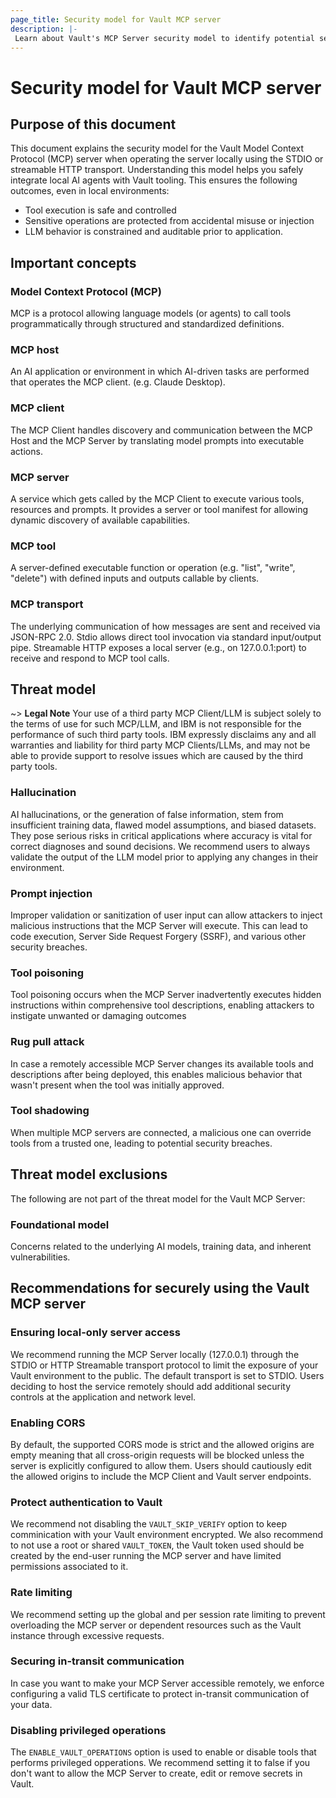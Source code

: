 ```yaml
---
page_title: Security model for Vault MCP server  
description: |-
 Learn about Vault's MCP Server security model to identify potential security threats and follow our recommendations for using the Vault MCP Server securely.
---
```


# Security model for Vault MCP server

## Purpose of this document

This document explains the security model for the Vault Model Context Protocol (MCP) server when operating the server locally using the STDIO or streamable HTTP transport.
Understanding this model helps you safely integrate local AI agents with Vault tooling.
This ensures the following outcomes, even in local environments:

- Tool execution is safe and controlled
- Sensitive operations are protected from accidental misuse or injection
- LLM behavior is constrained and auditable prior to application.

## Important concepts

### Model Context Protocol (MCP)

MCP is a protocol allowing language models (or agents) to call tools programmatically through structured and standardized definitions.

### MCP host

An AI application or environment in which AI-driven tasks are performed that operates the MCP client. (e.g. Claude Desktop).

### MCP client

The MCP Client handles discovery and communication between the MCP Host and the MCP Server by translating model prompts into executable actions.

### MCP server

A service which gets called by the MCP Client to execute various tools, resources and prompts. It provides a server or tool manifest for allowing dynamic discovery of available capabilities.

### MCP tool

A server-defined executable function or operation (e.g. "list", "write", "delete") with defined inputs and outputs callable by clients.

### MCP transport

The underlying communication of how messages are sent and received via JSON-RPC 2.0. Stdio allows direct tool invocation via standard input/output pipe. Streamable HTTP exposes a local server (e.g., on 127.0.0.1:port) to receive and respond to MCP tool calls.

## Threat model

~> **Legal Note** Your use of a third party MCP Client/LLM is subject solely to the terms of use for such MCP/LLM, and IBM is not responsible for the performance of such third party tools. IBM expressly disclaims any and all warranties and liability for third party MCP Clients/LLMs, and may not be able to provide support to resolve issues which are caused by the third party tools. 

### Hallucination

AI hallucinations, or the generation of false information, stem from insufficient training data, flawed model assumptions, and biased datasets. They pose serious risks in critical applications where accuracy is vital for correct diagnoses and sound decisions. We recommend users to always validate the output of the LLM model prior to applying any changes in their environment.

### Prompt injection

Improper validation or sanitization of user input can allow attackers to inject malicious instructions that the MCP Server will execute. This can lead to code execution, Server Side Request Forgery (SSRF), and various other security breaches.

### Tool poisoning

Tool poisoning occurs when the MCP Server inadvertently executes hidden instructions within comprehensive tool descriptions, enabling attackers to instigate unwanted or damaging outcomes

### Rug pull attack

In case a remotely accessible MCP Server changes its available tools and descriptions after being deployed, this enables malicious behavior that wasn't present when the tool was initially approved.

### Tool shadowing

When multiple MCP servers are connected, a malicious one can override tools from a trusted one, leading to potential security breaches.

## Threat model exclusions

The following are not part of the threat model for the Vault MCP Server:

### Foundational model

Concerns related to the underlying AI models, training data, and inherent vulnerabilities.

## Recommendations for securely using the Vault MCP server

### Ensuring local-only server access

We recommend running the MCP Server locally (127.0.0.1) through the STDIO or HTTP Streamable transport protocol to limit the exposure of your Vault environment to the public. The default transport is set to STDIO. Users deciding to host the service remotely should add additional security controls at the application and network level.

### Enabling CORS

By default, the supported CORS mode is strict and the allowed origins are empty meaning that all cross-origin requests will be blocked unless the server is explicitly configured to allow them. Users should cautiously edit the allowed origins to include the MCP Client and Vault server endpoints.

### Protect authentication to Vault

We recommend not disabling the `VAULT_SKIP_VERIFY` option to keep comminication with your Vault environment encrypted. We also recommend to not use a root or shared `VAULT_TOKEN`, the Vault token used should be created by the end-user running the MCP server and have limited permissions associated to it.

### Rate limiting

We recommend setting up the global and per session rate limiting to prevent overloading the MCP server or dependent resources such as the Vault instance through excessive requests.

### Securing in-transit communication

In case you want to make your MCP Server accessible remotely, we enforce configuring a valid TLS certificate to protect in-transit communication of your data.

### Disabling privileged operations

The `ENABLE_VAULT_OPERATIONS` option is used to enable or disable tools that performs privileged opperations. We recommend setting it to false if you don't want to allow the MCP Server to create, edit or remove secrets in Vault.
